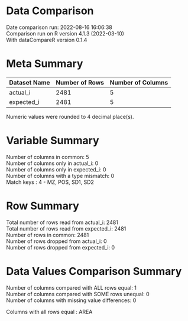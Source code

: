 
Data Comparison
===============

Date comparison run: 2022-08-16 16:06:38  
Comparison run on R version 4.1.3 (2022-03-10)  
With dataCompareR version 0.1.4  


Meta Summary
============


|Dataset Name |Number of Rows |Number of Columns |
|:------------|:--------------|:-----------------|
|actual_i     |2481           |5                 |
|expected_i   |2481           |5                 |

Numeric values were rounded to 4 decimal place(s).

Variable Summary
================

Number of columns in common: 5  
Number of columns only in actual_i: 0  
Number of columns only in expected_i: 0  
Number of columns with a type mismatch: 0  
Match keys : 4   - MZ, POS, SD1, SD2



Row Summary
===========

Total number of rows read from actual_i: 2481  
Total number of rows read from expected_i: 2481    
Number of rows in common: 2481  
Number of rows dropped from actual_i: 0  
Number of rows dropped from  expected_i: 0  


Data Values Comparison Summary
==============================

Number of columns compared with ALL rows equal: 1  
Number of columns compared with SOME rows unequal: 0  
Number of columns with missing value differences: 0  

Columns with all rows equal : AREA

